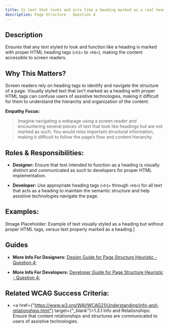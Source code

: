 ```yaml
---
title: Is text that looks and acts like a heading marked as a real heading?
description: Page Structure - Question 4
---
```


## Description

Ensures that any text styled to look and function like a heading is marked with proper HTML heading tags (`<h1>` to `<h6>`), making the content accessible to screen readers.

## Why This Matters?

Screen readers rely on heading tags to identify and navigate the structure of a page. Visually styled text that isn’t marked as a heading with proper HTML tags can confuse users of assistive technologies, making it difficult for them to understand the hierarchy and organization of the content.

**Empathy Focus:**
> Imagine navigating a webpage using a screen reader and encountering several pieces of text that look like headings but are not marked as such. You would miss important structural information, making it difficult to follow the page’s flow and content hierarchy.

## Roles & Responsibilities:

- **Designer:** Ensure that text intended to function as a heading is visually distinct and communicated as such to developers for proper HTML implementation.

- **Developer:** Use appropriate heading tags (`<h1>` through `<h6>`) for all text that acts as a heading to maintain the semantic structure and help assistive technologies navigate the page.

## Examples:

[Image Placeholder: Example of text visually styled as a heading but without proper HTML tags, versus text properly marked as a heading.]

## Guides

- **More Info For Designers:** <a href="/docs/design-guide/page-structure/question-4">Design Guide for Page Structure Heuristic - Question 4;</a>

- **More Info For Developers:** <a href="/docs/developer-guide/page-structure/question-4">Developer Guide for Page Structure Heuristic - Question 4;</a>

## Related WCAG Success Criteria:

- <a href={"https://www.w3.org/WAI/WCAG21/Understanding/info-and-relationships.html"} target={"_blank"}>1.3.1 Info and Relationships</a>: Ensure that content relationships and structures are communicated to users of assistive technologies.
